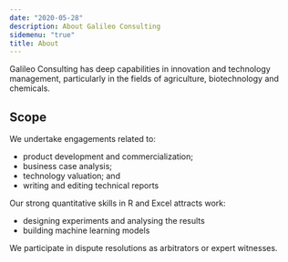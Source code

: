 ```yaml
---
date: "2020-05-28"
description: About Galileo Consulting
sidemenu: "true"
title: About
---
```


Galileo Consulting has deep capabilities in innovation and technology management, particularly in the fields of agriculture, biotechnology and chemicals.

## Scope

We undertake engagements related to:

* product development and commercialization;
* business case analysis; 
* technology valuation; and
* writing and editing technical reports

Our strong quantitative skills in R and Excel attracts work:

* designing experiments and analysing the results
* building machine learning models

We participate in dispute resolutions as arbitrators or expert witnesses.
